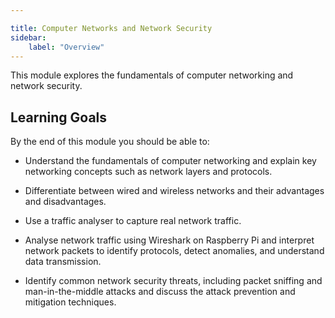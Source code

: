 ```yaml
---

title: Computer Networks and Network Security
sidebar:
    label: "Overview"
---
```


This module explores the fundamentals of computer networking and network security.

## Learning Goals

By the end of this module you should be able to:

- Understand the fundamentals of computer networking and explain key networking concepts such as network layers and protocols.

- Differentiate between wired and wireless networks and their advantages and disadvantages.

- Use a traffic analyser to capture real network traffic.

- Analyse network traffic using Wireshark on Raspberry Pi and interpret network packets to identify protocols, detect anomalies, and understand data transmission.

- Identify common network security threats, including packet sniffing and man-in-the-middle attacks and discuss the attack prevention and mitigation techniques.

